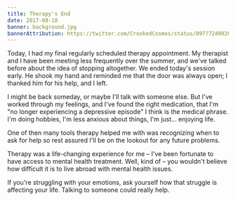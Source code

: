```yaml
---
title: Therapy's End
date: 2017-08-18
banner: background.jpg
bannerAttribution: https://twitter.com/CrookedCosmos/status/897772409260048384
---
```



Today, I had my final regularly scheduled therapy appointment. My therapist and I have been meeting less frequently over the summer, and we've talked before about the idea of stopping altogether. We ended today's session early. He shook my hand and reminded me that the door was always open; I thanked him for his help, and I left.


I might be back someday, or maybe I'll talk with someone else. But I've worked through my feelings, and I've found the right medication, that I'm "no longer experiencing a depressive episode" I think is the medical phrase. I'm doing hobbies, I'm less anxious about things, I'm just... enjoying life.

One of then many tools therapy helped me with was recognizing when to ask for help so rest assured I'll be on the lookout for any future problems.

Therapy was a life-changing experience for me – I've been fortunate to have access to mental health treatment. Well, kind of – you wouldn't believe how difficult it is to live abroad with mental health issues.

If you're struggling with your emotions, ask yourself how that struggle is affecting your life. Talking to someone could really help.

  